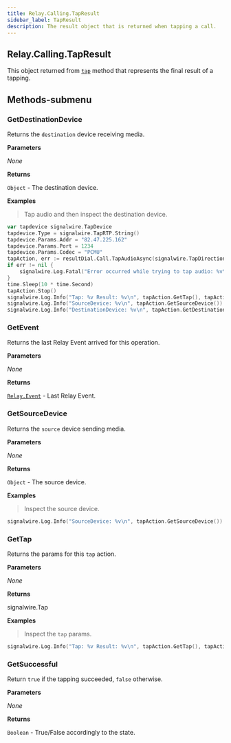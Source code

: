 ```yaml
---
title: Relay.Calling.TapResult
sidebar_label: TapResult
description: The result object that is returned when tapping a call.
---
```


[tap]: /sdks/relay-realtime-sdk/v2/language/golang/calling/call#tap

[relay-event]: /sdks/relay-realtime-sdk/v2/language/golang/event

## Relay.Calling.TapResult

This object returned from [`tap`][tap] method that represents the final result of a tapping.

## Methods-submenu

### GetDestinationDevice

Returns the `destination` device receiving media.


**Parameters**

_None_

**Returns**

`Object` - The destination device.

**Examples**

> Tap audio and then inspect the destination device.

```go
var tapdevice signalwire.TapDevice
tapdevice.Type = signalwire.TapRTP.String()
tapdevice.Params.Addr = "82.47.225.162"
tapdevice.Params.Port = 1234
tapdevice.Params.Codec = "PCMU"
tapAction, err := resultDial.Call.TapAudioAsync(signalwire.TapDirectionListen, &tapdevice)
if err != nil {
    signalwire.Log.Fatal("Error occurred while trying to tap audio: %v\n", err)
}
time.Sleep(10 * time.Second)
tapAction.Stop()
signalwire.Log.Info("Tap: %v Result: %v\n", tapAction.GetTap(), tapAction.GetResult())
signalwire.Log.Info("SourceDevice: %v\n", tapAction.GetSourceDevice())           // comes from the Signalwire platform
signalwire.Log.Info("DestinationDevice: %v\n", tapAction.GetDestinationDevice()) // the device passed above
```

### GetEvent

Returns the last Relay Event arrived for this operation.


**Parameters**

_None_

**Returns**

[`Relay.Event`][relay-event] - Last Relay Event.


### GetSourceDevice

Returns the `source` device sending media.


**Parameters**

_None_

**Returns**

`Object` - The source device.

**Examples**

> Inspect the source device.

```go
signalwire.Log.Info("SourceDevice: %v\n", tapAction.GetSourceDevice())           // comes from the Signalwire platform
```

### GetTap

Returns the params for this `tap` action.


**Parameters**

_None_

**Returns**

signalwire.Tap

**Examples**

> Inspect the `tap` params.

```go
signalwire.Log.Info("Tap: %v Result: %v\n", tapAction.GetTap(), tapAction.GetResult())
```

### GetSuccessful

Return `true` if the tapping succeeded, `false` otherwise.


**Parameters**

_None_

**Returns**

`Boolean` - True/False accordingly to the state.

